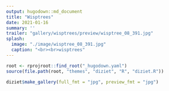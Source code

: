 ```yaml
---
output: hugodown::md_document
title: "Wisptrees"
date: 2021-01-16
summary: ''
trailer: "gallery/wisptrees/preview/wisptree_08_391.jpg"
splash:
  image: "./image/wisptree_08_391.jpg"
  caption: "<br><br>wisptrees"
---
```


<style>
.splash-caption-container{
  bottom: 5%;
}
.splash-caption-tweak {
  letter-spacing: 15px;
  font-weight: 100;
  font-size: 100%;
  text-align: center;
  color: #ffffffcc;
}
</style>

```r
root <- rprojroot::find_root("_hugodown.yaml")
source(file.path(root, "themes", "diziet", "R", "diziet.R"))
```

```r
diziet$make_gallery(full_fmt = "jpg", preview_fmt = "jpg")
```


